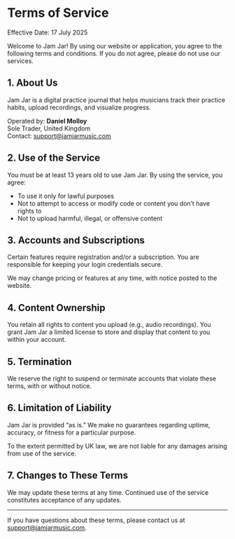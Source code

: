 # Terms of Service

Effective Date: 17 July 2025

Welcome to Jam Jar! By using our website or application, you agree to the following terms and conditions. If you do not agree, please do not use our services.

## 1. About Us

Jam Jar is a digital practice journal that helps musicians track their practice habits, upload recordings, and visualize progress.

Operated by:
**Daniel Molloy**  
Sole Trader, United Kingdom  
Contact: support@jamjarmusic.com

## 2. Use of the Service

You must be at least 13 years old to use Jam Jar. By using the service, you agree:
- To use it only for lawful purposes
- Not to attempt to access or modify code or content you don’t have rights to
- Not to upload harmful, illegal, or offensive content

## 3. Accounts and Subscriptions

Certain features require registration and/or a subscription. You are responsible for keeping your login credentials secure.

We may change pricing or features at any time, with notice posted to the website.

## 4. Content Ownership

You retain all rights to content you upload (e.g., audio recordings). You grant Jam Jar a limited license to store and display that content to you within your account.

## 5. Termination

We reserve the right to suspend or terminate accounts that violate these terms, with or without notice.

## 6. Limitation of Liability

Jam Jar is provided “as is.” We make no guarantees regarding uptime, accuracy, or fitness for a particular purpose.

To the extent permitted by UK law, we are not liable for any damages arising from use of the service.

## 7. Changes to These Terms

We may update these terms at any time. Continued use of the service constitutes acceptance of any updates.

---

If you have questions about these terms, please contact us at support@jamjarmusic.com.
